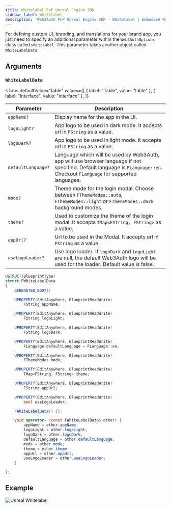 ```yaml
---
title: Whitelabel PnP Unreal Engine SDK
sidebar_label: Whitelabel
description: 'Web3Auth PnP Unreal Engine SDK - Whitelabel | Embedded Wallets'
---
```



For defining custom UI, branding, and translations for your brand app, you just need to specify an additional parameter within the `Web3AuthOptions` class called `whiteLabel`. This parameter takes another object called `WhiteLabelData`.

<GrowthPlanNote />

## Arguments

### `WhiteLabelData`

<Tabs
  defaultValue="table"
  values={[
    { label: "Table", value: "table" },
    { label: "Interface", value: "interface" },
  ]}
>

<TabItem value="table">

| Parameter | Description |
| --- | --- |
| `appName?` | Display name for the app in the UI. |
| `logoLight?` | App logo to be used in dark mode. It accepts url in `FString` as a value. |
| `logoDark?` | App logo to be used in light mode. It accepts url in `FString` as a value. |
| `defaultLanguage?` | Language which will be used by Web3Auth, app will use browser language if not specified. Default language is `FLanguage::en`. Checkout `FLanguage` for supported languages. |
| `mode?` | Theme mode for the login modal. Choose between `FThemeModes::auto`, `FThemeModes::light` or `FThemeModes::dark` background modes. |
| `theme?` | Used to customize the theme of the login modal. It accepts `TMap<FString, FString>` as a value. |
| `appUrl?` | Url to be used in the Modal. It accepts url in `FString` as a value. |
| `useLogoLoader?` | Use logo loader. If `logoDark` and `logoLight` are null, the default Web3Auth logo will be used for the loader. Default value is false. |

</TabItem>
<TabItem value="interface">

```cs
USTRUCT(BlueprintType)
struct FWhiteLabelData
{
	GENERATED_BODY()

	UPROPERTY(EditAnywhere, BlueprintReadWrite)
		FString appName;

	UPROPERTY(EditAnywhere, BlueprintReadWrite)
		FString logoLight;

	UPROPERTY(EditAnywhere, BlueprintReadWrite)
		FString logoDark;

	UPROPERTY(EditAnywhere, BlueprintReadWrite)
    	FLanguage defaultLanguage = FLanguage::en;

    UPROPERTY(EditAnywhere, BlueprintReadWrite)
    	FThemeModes mode;

	UPROPERTY(EditAnywhere, BlueprintReadWrite)
		TMap<FString, FString> theme;

	UPROPERTY(EditAnywhere, BlueprintReadWrite)
    	FString appUrl;

    UPROPERTY(EditAnywhere, BlueprintReadWrite)
    	bool useLogoLoader;

	FWhiteLabelData() {};

	void operator= (const FWhiteLabelData& other) {
		appName = other.appName;
		logoLight = other.logoLight;
		logoDark = other.logoDark;
		defaultLanguage = other.defaultLanguage;
		mode = other.mode;
		theme = other.theme;
		appUrl = other.appUrl;
		useLogoLoader = other.useLogoLoader;
	}

};
```

</TabItem>
</Tabs>

<WhiteLabelShowcase />

## Example

![Unreal Whitelabel](/img/unreal/unreal-whitelable-data.png)
